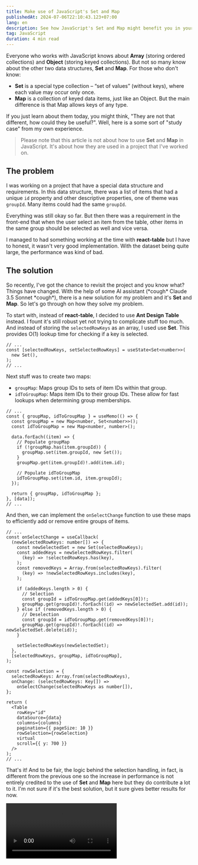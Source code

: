 ```yaml
---
title: Make use of JavaScript's Set and Map
publishedAt: 2024-07-06T22:10:43.123+07:00
lang: en
description: See how JavaScript's Set and Map might benefit you in your projects.
tag: JavaScript
duration: 4 min read
---
```


Everyone who works with JavaScript knows about **Array** (storing ordered collections) and **Object** (storing keyed collections). But not so many know about the other two data structures, **Set** and **Map**. For those who don't know:

- **Set** is a special type collection – “set of values” (without keys), where each value may occur only once.
- **Map** is a collection of keyed data items, just like an Object. But the main difference is that Map allows keys of any type.

If you just learn about them today, you might think, "They are not that different, how could they be useful?". Well, here is a some sort of "study case" from my own experience.

> Please note that this article is not about how to use **Set** and **Map** in JavaScript. It's about how they are used in a project that I've worked on.

## The problem

I was working on a project that have a special data structure and requirements. In this data structure, there was a list of items that had a unique `id` property and other descriptive properties, one of theme was `groupId`. Many items could had the same `groupId`.

Everything was still okay so far. But then there was a requirement in the front-end that when the user select an item from the table, other items in the same group should be selected as well and vice versa.

I managed to had something working at the time with **react-table** but I have to honest, it wasn't very good implementation. With the dataset being quite large, the performance was kind of bad.

## The solution

So recently, I've got the chance to revisit the project and you know what? Things have changed. With the help of some AI assistant (\*cough* Claude 3.5 Sonnet \*cough*), there is a new solution for my problem and it's **Set** and **Map**. So let's go through on how they solve my problem.

To start with, instead of **react-table**, I decided to use **Ant Design Table** instead. I fount it's still robust yet not trying to complicate stuff too much. And instead of storing the `selectedRowKeys` as an array, I used use **Set**. This provides O(1) lookup time for checking if a key is selected.

```tsx
// ...
const [selectedRowKeys, setSelectedRowKeys] = useState<Set<number>>(
  new Set(),
);
// ...
```

Next stuff was to create two maps:

- `groupMap`: Maps group IDs to sets of item IDs within that group.
- `idToGroupMap`: Maps item IDs to their group IDs. These allow for fast lookups when determining group memberships.

```tsx
// ...
const { groupMap, idToGroupMap } = useMemo(() => {
  const groupMap = new Map<number, Set<number>>();
  const idToGroupMap = new Map<number, number>();

  data.forEach((item) => {
    // Populate groupMap
    if (!groupMap.has(item.groupId)) {
      groupMap.set(item.groupId, new Set());
    }
    groupMap.get(item.groupId)!.add(item.id);

    // Populate idToGroupMap
    idToGroupMap.set(item.id, item.groupId);
  });

  return { groupMap, idToGroupMap };
}, [data]);
// ...
```

And then, we can implement the `onSelectChange` function to use these maps to efficiently add or remove entire groups of items.

```tsx
// ...
const onSelectChange = useCallback(
  (newSelectedRowKeys: number[]) => {
    const newSelectedSet = new Set(selectedRowKeys);
    const addedKeys = newSelectedRowKeys.filter(
      (key) => !selectedRowKeys.has(key),
    );
    const removedKeys = Array.from(selectedRowKeys).filter(
      (key) => !newSelectedRowKeys.includes(key),
    );

    if (addedKeys.length > 0) {
      // Selection
      const groupId = idToGroupMap.get(addedKeys[0])!;
      groupMap.get(groupId)!.forEach((id) => newSelectedSet.add(id));
    } else if (removedKeys.length > 0) {
      // Deselection
      const groupId = idToGroupMap.get(removedKeys[0])!;
      groupMap.get(groupId)!.forEach((id) => newSelectedSet.delete(id));
    }

    setSelectedRowKeys(newSelectedSet);
  },
  [selectedRowKeys, groupMap, idToGroupMap],
);

const rowSelection = {
  selectedRowKeys: Array.from(selectedRowKeys),
  onChange: (selectedRowKeys: Key[]) =>
    onSelectChange(selectedRowKeys as number[]),
};

return (
  <Table
    rowKey="id"
    dataSource={data}
    columns={columns}
    pagination={{ pageSize: 10 }}
    rowSelection={rowSelection}
    virtual
    scroll={{ y: 700 }}
  />
);
// ...
```

That's it! And to be fair, the logic behind the selection handling, in fact, is different from the previous one so the increase in performance is not entirely credited to the use of **Set** and **Map** here but they do contribute a lot to it. I'm not sure if it's the best solution, but it sure gives better results for now.


<Video client:idle src={javascriptSetMap} extended videoClass="rounded-lg shadow-lg" />

I hope this can help you in similar cases. Happy coding!

